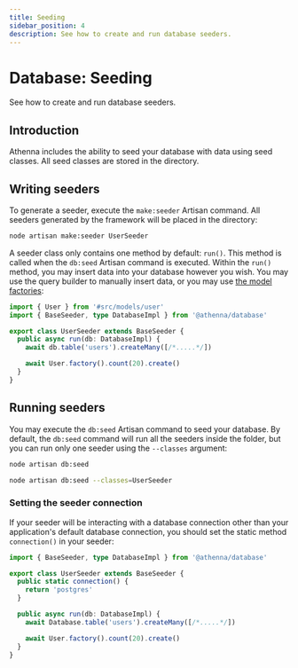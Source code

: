 ```yaml
---
title: Seeding
sidebar_position: 4
description: See how to create and run database seeders. 
---
```



# Database: Seeding

See how to create and run database seeders. 

## Introduction

Athenna includes the ability to seed your database with data using 
seed classes. All seed classes are stored in the <Path father="seeders" /> 
directory.

## Writing seeders 

To generate a seeder, execute the `make:seeder` Artisan command. All 
seeders generated by the framework will be placed in the  <Path father="seeders" /> 
directory:

```bash
node artisan make:seeder UserSeeder
```

A seeder class only contains one method by default: `run()`. This method 
is called when the `db:seed` Artisan command is executed. Within the 
`run()` method, you may insert data into your database however you wish. 
You may use the query builder to manually insert data, or you may use 
[the model factories](/docs/orm/getting-started):

```typescript
import { User } from '#src/models/user'
import { BaseSeeder, type DatabaseImpl } from '@athenna/database'

export class UserSeeder extends BaseSeeder { 
  public async run(db: DatabaseImpl) {
    await db.table('users').createMany([/*.....*/])

    await User.factory().count(20).create()
  }
}
```

## Running seeders

You may execute the `db:seed` Artisan command to seed your database. 
By default, the `db:seed` command will run all the seeders
inside the  <Path father="seeders" />  folder, but you can run only one seeder 
using the `--classes` argument:

```bash
node artisan db:seed

node artisan db:seed --classes=UserSeeder
```

### Setting the seeder connection

If your seeder will be interacting with a database connection other 
than your application's default database connection, you should set 
the static method `connection()` in your seeder:

```typescript
import { BaseSeeder, type DatabaseImpl } from '@athenna/database'

export class UserSeeder extends BaseSeeder { 
  public static connection() {
    return 'postgres'
  }

  public async run(db: DatabaseImpl) {
    await Database.table('users').createMany([/*.....*/])

    await User.factory().count(20).create()
  }
}
```


